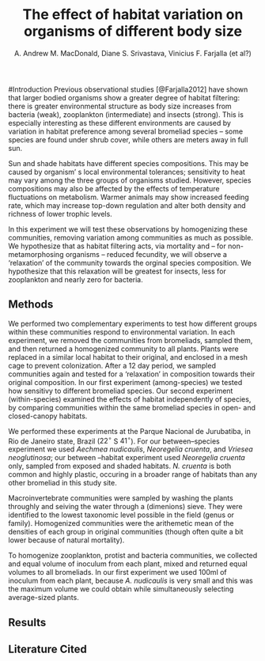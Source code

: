 % The effect of habitat variation on organisms of different body size
% A. Andrew M. MacDonald, Diane S. Srivastava, Vinicius F. Farjalla (et al?)

#Introduction
Previous observational studies [@Farjalla2012] have shown that larger
bodied organisms show a greater degree of habitat filtering: there is greater
environmental structure as body size increases from bacteria (weak),
zooplankton (intermediate) and insects (strong). This is especially
interesting as these different environments are caused by variation in habitat
preference among several bromeliad species -- some species are found under
shrub cover, while others are meters away in full sun.

Sun and shade habitats have different species compositions. This may be caused
by organism' s local environmental tolerances; sensitivity to heat may vary
among the three groups of organisms studied.  However, species compositions may
also be affected by the effects of temperature fluctuations on metabolism.
Warmer animals may show increased feeding rate, which may increase top-down
regulation and alter both density and richness of lower trophic levels.

In this experiment we will test these observations by homogenizing these
communities, removing variation among communities as much as possible.  We
hypothesize that as habitat filtering acts, via mortality and -- for non-
metamorphosing organisms -- reduced fecundity, we will observe a 'relaxation'
of the community towards the orginal species composition.  We hypothesize that
this relaxation will be greatest for insects, less for zooplankton and nearly
zero for bacteria.

## Methods

We performed two complementary experiments to test how different groups within
these communities respond to environmental variation.  In each experiment, we
removed the communities from bromeliads, sampled them, and then returned a
homogenized community to all plants.  Plants were replaced in a similar local
habitat to their original, and enclosed in a mesh cage to prevent
colonization. After a 12 day period, we sampled communities again and tested
for a 'relaxation' in composition towards their original composition.  In our
first experiment (among-species) we tested how sensitivy to different
bromeliad species.  Our second experiment (within-species) examined the
effects of habitat independently of species, by comparing communities within
the same bromeliad species in open- and closed-canopy habitats.

We performed these experiments at the Parque Nacional de Jurubatiba, in Rio de
Janeiro state, Brazil ($22^{\circ}$ S $41^{\circ}$).  For our between--species
experiment we used _Aechmea nudicaulis_, _Neoregelia cruenta_, and _Vriesea
neoglutinosa_; our between --habitat experiment used _Neoregelia cruenta_
only, sampled from exposed and shaded habitats.  _N. cruenta_ is both common
and highly plastic, occuring in a broader range of habitats than any other
bromeliad in this study site.

Macroinvertebrate communities were sampled by washing the plants throughly and
seiving the water through a (dimenions) sieve.  They were identified to the
lowest taxonomic level possible in the field (genus or family).  Homogenized
communities were the arithemetic mean of the densities of each group in
original communities (though often quite a bit lower because of natural
mortality).

To homogenize zooplankton, protist and bacteria communities, we collected and
equal volume of inoculum from each plant, mixed and returned equal volumes to
all bromeliads.  In our first experiment we used 100ml of inoculum from each
plant, because _A. nudicaulis_ is very small and this was the maximum volume
we could obtain while simultaneously selecting average-sized plants.



## Results

## Literature Cited

